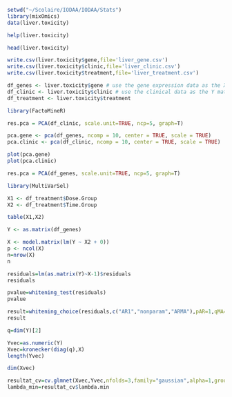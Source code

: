 ```r
setwd("~/Scolaire/IODAA/IODAA/Stats")
library(mixOmics)
data(liver.toxicity)

```

```r
help(liver.toxicity)
```

```r
head(liver.toxicity)
```
```r
write.csv(liver.toxicity$gene,file='liver_gene.csv')
write.csv(liver.toxicity$clinic,file='liver_clinic.csv')
write.csv(liver.toxicity$treatment,file='liver_treatment.csv')
```

```r
df_genes <- liver.toxicity$gene # use the gene expression data as the X matrix
df_clinic <- liver.toxicity$clinic # use the clinical data as the Y matrix
df_treatment <- liver.toxicity$treatment

```

```r
library(FactoMineR)
```
```r
res.pca = PCA(df_clinic, scale.unit=TRUE, ncp=5, graph=T) 

```

```r
pca.gene <- pca(df_genes, ncomp = 10, center = TRUE, scale = TRUE)
pca.clinic <- pca(df_clinic, ncomp = 10, center = TRUE, scale = TRUE)

plot(pca.gene)
plot(pca.clinic)
```


```r
res.pca = PCA(df_genes, scale.unit=TRUE, ncp=5, graph=T) 

```

```r
library(MultiVarSel)
```

```r
X1 <- df_treatment$Dose.Group
X2 <- df_treatment$Time.Group
```

```r
table(X1,X2)
```

```r
Y <- as.matrix(df_genes)
```

```r
X <- model.matrix(lm(Y ~ X2 + 0))
p <- ncol(X)
n=nrow(X)
n
```

```r
residuals=lm(as.matrix(Y)~X-1)$residuals
residuals
```
```r
pvalue=whitening_test(residuals)
pvalue
```
```r
result=whitening_choice(residuals,c("AR1","nonparam","ARMA"),pAR=1,qMA=1)
result
```

```r
q=dim(Y)[2]
```


```r
Yvec=as.numeric(Y)
Xvec=kronecker(diag(q),X)
length(Yvec)
```
```r
dim(Xvec)
```

```r
resultat_cv=cv.glmnet(Xvec,Yvec,nfolds=3,family="gaussian",alpha=1,grouped=FALSE)
lambda_min=resultat_cv$lambda.min
```

